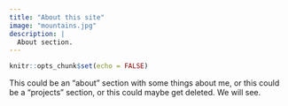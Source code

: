 ```yaml
---
title: "About this site"
image: "mountains.jpg"
description: |
  About section.  
---
```


```r
knitr::opts_chunk$set(echo = FALSE)
```

This could be an "about" section with some things about me, or this could be a "projects" section, or this could maybe get deleted. We will see. 